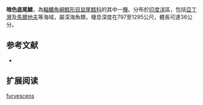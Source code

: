 {{Speciesbox
| name = 暗色底尾鱈
| status = NE
| status_system = iucn3.1
| trend = unknow
| genus = Bathygadus
| species = furvescens
| authority = [[Alcock|Alcock]], 1894
| synonyms = 
}}
'''暗色底尾鱈'''，為[[輻鰭魚綱|輻鰭魚綱]][[鱈形目|鱈形目]][[鼠尾鱈科|鼠尾鱈科]]的其中一[[種|種]]。分布於[[印度洋|印度洋]]區，包括[[亞丁灣|亞丁灣]]及[[馬爾地夫|馬爾地夫]]等海域，屬深海魚類，棲息深度在797至1295公尺，體長可達36公分。

==参考文献==
*{{FishBase_species|genus=Bathygadus|species=furvescens|year=2011|month=12}}

== 扩展阅读 ==
{{refbegin}}
{{wikispecies-inline|Bathygadus furvescens|暗色底尾鱈}}
{{refend}}
{{Taxonbar|from=Q1097767}}

[[Category:底尾鱈屬|furvescens]]


{{鱈形目小作品}}